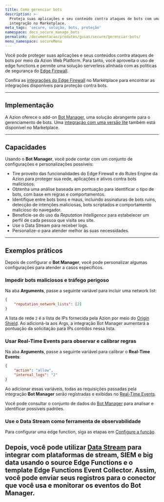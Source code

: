 ```yaml
---
title: Como gerenciar bots
description: >-
  Proteja suas aplicações e seu conteúdo contra ataques de bots com uma
  integração no Marketplace.
meta_tags: 'secure, solução, bots, proteção'
namespace: docs_secure_manage_bots
permalink: /documentacao/produtos/guias/secure/gerenciar-bots/
menu_namespace: secureMenu
---
```



Você pode proteger suas aplicações e seus conteúdos contra ataques de bots por meio da Azion Web Platform. Para tanto, você aproveita o uso de edge functions e permite uma solução serverless alinhada com as políticas de segurança do [Edge Firewall](/pt-br/documentacao/produtos/secure/edge-firewall/).

Confira as [integrações do Edge Firewall](/pt-br/documentacao/produtos/marketplace/integracoes/#edge-firewall-functions) no Marketplace para encontrar as integrações disponíveis para proteção contra bots.

---

## Implementação

A Azion oferece o add-on [Bot Manager](/pt-br/documentacao/produtos/secure/edge-firewall/bot-manager/), uma solução abrangente para o gerenciamento de bots. Uma [integração com uma versão lite](/pt-br/documentacao/produtos/guias/bot-manager-lite/) também está disponível no Marketplace.

---

## Capacidades

Usando o **Bot Manager**, você pode contar com um conjunto de configurações e personalizações possíveis:

- Tire proveito das funcionalidades do Edge Firewall e do Rules Engine da Azion para proteger sua rede, aplicações e ativos contra bots maliciosos.
- Obtenha uma análise baseada em pontuação para identificar o tipo de bots, com base em regras e comportamentos.
- Identifique entre bots bons e maus, incluindo assinaturas de bots ruins, detecção de intenções maliciosas, bots scriptados e comportamento malicioso do navegador.
- Beneficie-se do uso da *Reputation Intelligence* para estabelecer um perfil de cada pessoa que visita seu site.
- Use o Data Stream para receber logs.
- Personalize-o para atender melhor às suas necessidades.

---

## Exemplos práticos

Depois de configurar o **Bot Manager**, você pode personalizar algumas configurações para atender a casos específicos.

### Impedir bots maliciosos e tráfego perigoso

Na aba **Arguments**, passe a seguinte variável para incluir uma network list:

```json
{
    "reputation_network_lists": [2]
}
```

A lista de rede `2` é a lista de IPs fornecida pela Azion por meio do [Origin Shield](/pt-br/documentacao/produtos/secure/proteja-infraestrutura/). Ao adicioná-la aos Args, a integração Bot Manager aumentará a pontuação da solicitação para IPs contidos nessa lista.

### Usar Real-Time Events para observar e calibrar regras

Na aba **Arguments**, passe a seguinte variável para calibrar o **Real-Time Events**:

```json
{
    "action": "allow",
    "internal_logs": "2"
}
```

Ao adicionar essas variáveis, todas as requisições passadas pela integração **Bot Manager** serão registradas e exibidas no [Real-Time Events](/pt-br/documentacao/produtos/observe/real-time-events/).

Você pode consultar o conjunto de dados do [Bot Manager](/pt-br/documentacao/produtos/guias/consultar-dados-bot-manager-com-graphql/) para analisar e identificar possíveis padrões.

### Use o Data Stream como ferramenta de observabilidade

Para configurar uma edge function, siga as etapas em [Configure a função](/pt-br/documentacao/produtos/guias/bot-manager-lite/#configure-a-funcao).

Depois, você pode utilizar [Data Stream](/pt-br/documentacao/produtos/observe/data-stream/) para integrar com plataformas de stream, SIEM e big data usando o source **Edge Functions** e o template **Edge Functions Event Collector**. Assim, você pode enviar seus registros para o conector que você usa e monitorar os eventos do Bot Manager.
<br /><br />
---

